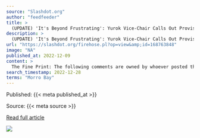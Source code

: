 ```yaml
---
source: "Slashdot.org"
author: "feedfeeder"
title: >
  (UPDATE) 'It's Beyond Frustrating': Yurok Vice-Chair Calls Out Provisional Winners of Offshore Wind Bid for Failing to Engage With the Tribe Ahead of This Week'
description: >
  (UPDATE) 'It's Beyond Frustrating': Yurok Vice-Chair Calls Out Provisional Winners of Offshore Wind Bid for Failing to Engage With the Tribe Ahead of This Week's AuctionLost Coast Outpost Winners of offshore Morro Bay wind energy leases announcedKSBY News How…
url: "https://slashdot.org/firehose.pl?op=view&amp;id=168763848"
image: "NA"
published_at: 2022-12-09
content: >
  The Fine Print: The following comments are owned by whoever posted them. We are not responsible for them in any way.
search_timestamp: 2022-12-28
terms: "Morro Bay"
---
```



Published: {{< meta published_at >}}


Source: {{< meta source >}}


[Read full article]({{< meta url >}}){target='_blank'}



![](`r rmarkdown::metadata$image[1]`)
